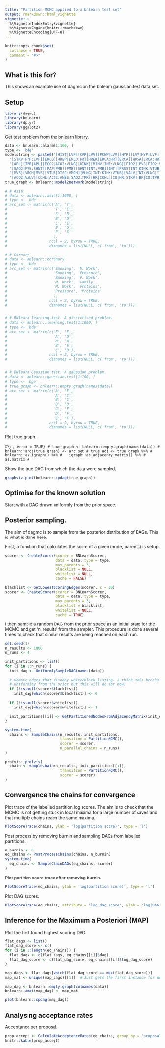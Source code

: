 ```yaml
---
title: "Partition MCMC applied to a bnlearn test set"
output: rmarkdown::html_vignette
vignette: >
  %\VignetteIndexEntry{vignette}
  %\VignetteEngine{knitr::rmarkdown}
  %\VignetteEncoding{UTF-8}
---
```


```r
knitr::opts_chunk$set(
  collapse = TRUE,
  comment = "#>"
)
```

## What is this for?

This shows an example use of dagmc on the bnlearn gaussian.test data set. 

## Setup

```r
library(dagmc)
library(bnlearn)
library(dplyr)
library(ggplot2)
```

Get test problem from the bnlearn library.

```r
data <- bnlearn::alarm[1:100, ]
type <- 'bde'
modelstring <- paste0("[HIST|LVF][CVP|LVV][PCWP|LVV][HYP][LVV|HYP:LVF][LVF]",
  "[STKV|HYP:LVF][ERLO][HRBP|ERLO:HR][HREK|ERCA:HR][ERCA][HRSA|ERCA:HR][ANES]",
  "[APL][TPR|APL][ECO2|ACO2:VLNG][KINK][MINV|INT:VLNG][FIO2][PVS|FIO2:VALV]",
  "[SAO2|PVS:SHNT][PAP|PMB][PMB][SHNT|INT:PMB][INT][PRSS|INT:KINK:VTUB][DISC]",
  "[MVS][VMCH|MVS][VTUB|DISC:VMCH][VLNG|INT:KINK:VTUB][VALV|INT:VLNG]",
  "[ACO2|VALV][CCHL|ACO2:ANES:SAO2:TPR][HR|CCHL][CO|HR:STKV][BP|CO:TPR]")
true_graph <- bnlearn::model2network(modelstring)

# # Asia
# data <- bnlearn::asia[1:1000, ]
# type <- 'bde'
# arc_set <- matrix(c('A', 'T',
#                     'T', 'E',
#                     'S', 'B',
#                     'B', 'D',
#                     'L', 'E',
#                     'E', 'D',
#                     'E', 'X'
#                     ),
#                   ncol = 2, byrow = TRUE,
#                   dimnames = list(NULL, c('from', 'to')))

# # Cornary
# data <- bnlearn::coronary
# type <- 'bde'
# arc_set <- matrix(c('Smoking', 'M. Work',
#                     'Smoking', 'Pressure',
#                     'Smoking', 'P. Work',
#                     'M. Work', 'Family',
#                     'M. Work', 'Proteins',
#                     'Pressure', 'Proteins'
#                     ),
#                   ncol = 2, byrow = TRUE,
#                   dimnames = list(NULL, c('from', 'to')))


# # BNlearn learning.test. A discretised problem.
# data <- bnlearn::learning.test[1:1000, ]
# type <- 'bde'
# arc_set <- matrix(c('F', 'E',
#                     'A', 'D',
#                     'B', 'A',
#                     'B', 'E',
#                     'C', 'D'),
#                   ncol = 2, byrow = TRUE,
#                   dimnames = list(NULL, c('from', 'to')))


# # BNlearn Gaussian test. A gaussian problem.
# data <- bnlearn::gaussian.test[1:100, ]
# type <- 'bge'
# true_graph <- bnlearn::empty.graph(names(data))
# arc_set <- matrix(c('A', 'F',
#                     'A', 'C',
#                     'B', 'C',
#                     'B', 'D',
#                     'G', 'F',
#                     'D', 'F',
#                     'E', 'F'),
#                   ncol = 2, byrow = TRUE,
#                   dimnames = list(NULL, c('from', 'to')))
```

Plot true graph.

#```{r, error = TRUE}
# true_graph <- bnlearn::empty.graph(names(data))
# bnlearn::arcs(true_graph) <- arc_set
# true_adj <- true_graph %>%
#   bnlearn::as.igraph() %>%
#   igraph::as_adjacency_matrix() %>%
#   as.matrix
# ```

Show the true DAG from which the data were sampled.

```r
graphviz.plot(bnlearn::cpdag(true_graph))
```

## Optimise for the known solution

Start with a DAG drawn uniformly from the prior space.

## Posterior sampling.

The aim of dagmc is to sample from the posterior distribution of DAGs. This is
what is done here.

First, a function that calculates the score of a given (node, parents) is
setup.

```r
scorer <- CreateScorer(scorer = BNLearnScorer,
                       data = data, type = type,
                       max_parents = 3,
                       blacklist = NULL,
                       whitelist = NULL,
                       cache = FALSE)

blacklist <- GetLowestScoringEdges(scorer, c = 20)
scorer <- CreateScorer(scorer = BNLearnScorer,
                       data = data, type = type,
                       max_parents = 3,
                       blacklist = blacklist,
                       whitelist = NULL,
                       cache = TRUE)
```

I then sample a random DAG from the prior space as an initial state for the MCMC
and get 'n_results' from the sampler. This procedure is done several times
to check that similar results are being reached on each run.

```r
set.seed(1)
n_results <- 1000
n_runs <- 4

init_partitions <- list()
for (i in 1:n_runs) {
  init_dag <- UniformlySampleDAG(names(data))
  
  # Remove edges that disobey white/black listing. I think this breaks the 
  # uniformity from the prior but this will do for now.
  if (!is.null(scorer$blacklist))
    init_dag[which(scorer$blacklist)] <- 0
  
  if (!is.null(scorer$whitelist))
    init_dag[which(scorer$whitelist)] <- 1
  
  init_partitions[[i]] <- GetPartitionedNodesFromAdjacencyMatrix(init_dag)
}

system.time(
  chains <- SampleChains(n_results, init_partitions,
                         transition = PartitionMCMC(),
                         scorer = scorer,
                         n_parallel_chains = n_runs)
)

profvis::profvis(
  chain <- SampleChain(n_results, init_partitions[[1]],
                         transition = PartitionMCMC(),
                         scorer = scorer)
)
```

## Convergence the chains for convergence

Plot trace of the labelled partition log scores. The aim is to check that the 
MCMC is not getting stuck in local maxima for a large number of saves and that 
multiple chains reach the same maxima.

```r
PlotScoreTrace(chains, ylab = 'log(partition score)', type = 'l')
```

Post process by removing burnin and sampling DAGs from labelled partitions.

```r
n_burnin <- 0
eq_chains <- PostProcessChains(chains, n_burnin)
system.time(
  eq_chains <- SampleChainDAGs(eq_chains, scorer)
)
```

Plot partition score trace after removing burnin.

```r
PlotScoreTrace(eq_chains, ylab = 'log(partition score)', type = 'l')
```

Plot DAG scores.

```r
PlotScoreTrace(eq_chains, attribute = 'log_dag_score', ylab = 'log(DAG score)', type = 'l')
```

## Inference for the Maximum a Posteriori (MAP)

Plot the first found highest scoring DAG.

```r
flat_dags <- list()
flat_dag_score <- c()
for (i in 1:length(eq_chains)) {
  flat_dags <- c(flat_dags, eq_chains[[i]]$dag)
  flat_dag_score <- c(flat_dag_score, eq_chains[[i]]$log_dag_score)
}

map_dags <- flat_dags[which(flat_dag_score == max(flat_dag_score))]
map_mat <- unique(map_dags)[[1]]  # Just gets the first instance for now.

map_dag <- bnlearn::empty.graph(colnames(data))
bnlearn::amat(map_dag) <- map_mat

plot(bnlearn::cpdag(map_dag))
```

## Analysing acceptance rates

Acceptance per proposal.

```r
prop_accept <- CalculateAcceptanceRates(eq_chains, group_by = 'proposal_used')
knitr::kable(prop_accept)
```



<!-- ## Inference for marginalised edge probabilities  -->

<!-- Plot trace for each marginalised edge probability to check for convergence. -->

<!-- ```{r, error = TRUE, fig.dim = c(8.0, 6.0)} -->
<!-- dags %>% -->
<!--   unlist() %>% -->
<!--   data.frame( -->
<!--     save = rep(1:n_target_saves, each = ncol(data)^2), -->
<!--     parent = rep(colnames(data), times = ncol(data)*n_target_saves), -->
<!--     child = rep(colnames(data), each = ncol(data), times = n_target_saves), -->
<!--     edge = . -->
<!--   ) %>% -->
<!--   dplyr::group_by(parent, child) %>% -->
<!--   dplyr::mutate(edge = cummean(edge)) %>% -->
<!--   ggplot2::ggplot(ggplot2::aes(save, edge, color = interaction(parent, child))) + -->
<!--   ggplot2::geom_path() + -->
<!--   ggplot2::ylab('probability') -->
<!-- ``` -->

<!-- Print marginalised edge probabilities. -->

<!-- ```{r, error = TRUE} -->
<!-- p_edge <- dags %>% -->
<!--   simplify2array() %>% -->
<!--   apply(c(1, 2), mean) -->
<!-- print(p_edge) -->
<!-- ``` -->